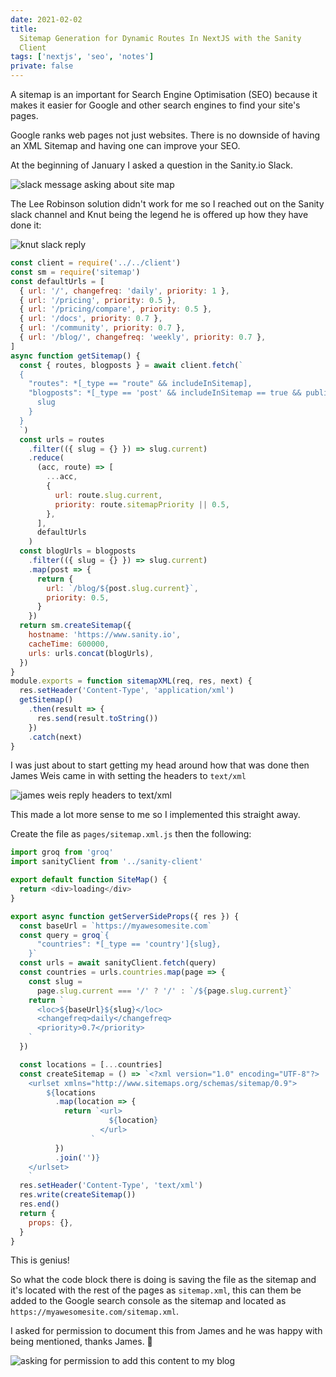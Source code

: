 ```yaml
---
date: 2021-02-02
title:
  Sitemap Generation for Dynamic Routes In NextJS with the Sanity
  Client
tags: ['nextjs', 'seo', 'notes']
private: false
---
```


A sitemap is an important for Search Engine Optimisation (SEO) because
it makes it easier for Google and other search engines to find your
site's pages.

Google ranks web pages not just websites. There is no downside of
having an XML Sitemap and having one can improve your SEO.

At the beginning of January I asked a question in the Sanity.io Slack.

![slack message asking about site map]

The Lee Robinson solution didn't work for me so I reached out on the
Sanity slack channel and Knut being the legend he is offered up how
they have done it:

![knut slack reply]

```js
const client = require('../../client')
const sm = require('sitemap')
const defaultUrls = [
  { url: '/', changefreq: 'daily', priority: 1 },
  { url: '/pricing', priority: 0.5 },
  { url: '/pricing/compare', priority: 0.5 },
  { url: '/docs', priority: 0.7 },
  { url: '/community', priority: 0.7 },
  { url: '/blog/', changefreq: 'weekly', priority: 0.7 },
]
async function getSitemap() {
  const { routes, blogposts } = await client.fetch(`
  {
    "routes": *[_type == "route" && includeInSitemap],
    "blogposts": *[_type == 'post' && includeInSitemap == true && publishedAt < $now] | order(publishedAt desc) {
      slug
    }
  }
  `)
  const urls = routes
    .filter(({ slug = {} }) => slug.current)
    .reduce(
      (acc, route) => [
        ...acc,
        {
          url: route.slug.current,
          priority: route.sitemapPriority || 0.5,
        },
      ],
      defaultUrls
    )
  const blogUrls = blogposts
    .filter(({ slug = {} }) => slug.current)
    .map(post => {
      return {
        url: `/blog/${post.slug.current}`,
        priority: 0.5,
      }
    })
  return sm.createSitemap({
    hostname: 'https://www.sanity.io',
    cacheTime: 600000,
    urls: urls.concat(blogUrls),
  })
}
module.exports = function sitemapXML(req, res, next) {
  res.setHeader('Content-Type', 'application/xml')
  getSitemap()
    .then(result => {
      res.send(result.toString())
    })
    .catch(next)
}
```

I was just about to start getting my head around how that was done
then James Weis came in with setting the headers to `text/xml`

![james weis reply headers to text/xml]

This made a lot more sense to me so I implemented this straight away.

Create the file as `pages/sitemap.xml.js` then the following:

```js
import groq from 'groq'
import sanityClient from '../sanity-client'

export default function SiteMap() {
  return <div>loading</div>
}

export async function getServerSideProps({ res }) {
  const baseUrl = `https://myawesomesite.com`
  const query = groq`{
      "countries": *[_type == 'country']{slug},
    }`
  const urls = await sanityClient.fetch(query)
  const countries = urls.countries.map(page => {
    const slug =
      page.slug.current === '/' ? '/' : `/${page.slug.current}`
    return `
      <loc>${baseUrl}${slug}</loc>
      <changefreq>daily</changefreq>
      <priority>0.7</priority>
    `
  })

  const locations = [...countries]
  const createSitemap = () => `<?xml version="1.0" encoding="UTF-8"?>
    <urlset xmlns="http://www.sitemaps.org/schemas/sitemap/0.9">
        ${locations
          .map(location => {
            return `<url>
                      ${location}
                    </url>
                  `
          })
          .join('')}
    </urlset>
    `
  res.setHeader('Content-Type', 'text/xml')
  res.write(createSitemap())
  res.end()
  return {
    props: {},
  }
}
```

This is genius!

So what the code block there is doing is saving the file as the
sitemap and it's located with the rest of the pages as `sitemap.xml`,
this can them be added to the Google search console as the sitemap and
located as `https://myawesomesite.com/sitemap.xml`.

I asked for permission to document this from James and he was happy
with being mentioned, thanks James. 🙏

![asking for permission to add this content to my blog]

<!-- Images -->

[slack message asking about site map]:
  ./slack-message-asking-about-site-map.png
[knut slack reply]: ./knut-slack-reply.png
[james weis reply headers to text/xml]:
  ./james-weis-reply-headers-to-text-xml.png
[asking for permission to add this content to my blog]:
  ./credit-james.png
